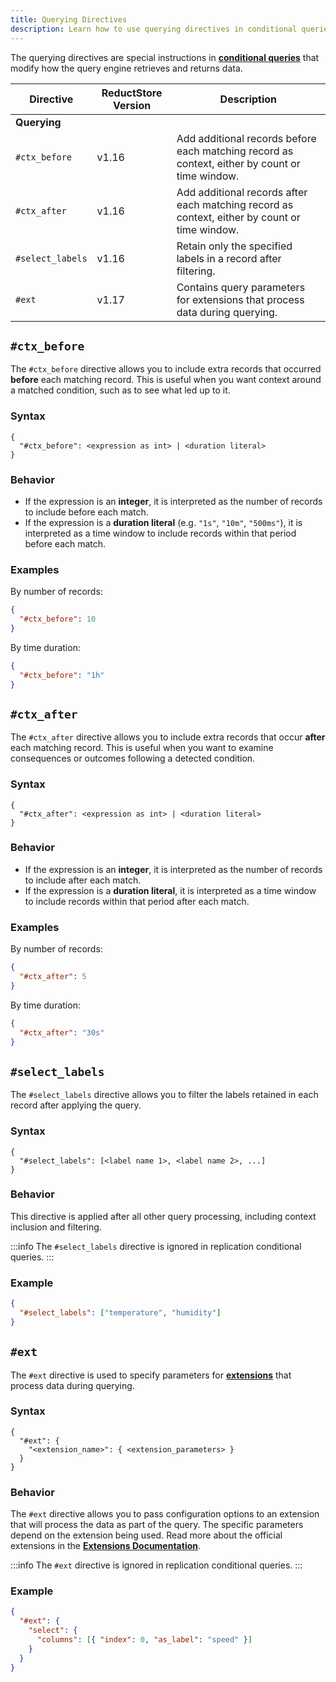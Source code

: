 ```yaml
---
title: Querying Directives
description: Learn how to use querying directives in conditional queries to modify the behavior of data retrieval in
---
```


<head>
  <link
    rel="canonical"
    href="https://www.reduct.store/docs/conditional-query/directives/querying"
  />
</head>

The querying directives are special instructions in **[conditional queries](../../glossary#conditional-query)** that modify how the query engine retrieves and returns data.

| Directive        | ReductStore Version | Description                                                                                    |
| ---------------- | ------------------- | ---------------------------------------------------------------------------------------------- |
| **Querying**     |                     |
| `#ctx_before`    | v1.16               | Add additional records before each matching record as context, either by count or time window. |
| `#ctx_after`     | v1.16               | Add additional records after each matching record as context, either by count or time window.  |
| `#select_labels` | v1.16               | Retain only the specified labels in a record after filtering.                                  |
| `#ext`           | v1.17               | Contains query parameters for extensions that process data during querying.                    |

## `#ctx_before`

The `#ctx_before` directive allows you to include extra records that occurred **before** each matching record.
This is useful when you want context around a matched condition, such as to see what led up to it.

### Syntax

```
{
  "#ctx_before": <expression as int> | <duration literal>
}
```

### Behavior

- If the expression is an **integer**, it is interpreted as the number of records to include before each match.
- If the expression is a **duration literal** (e.g. `"1s"`, `"10m"`, `"500ms"`), it is interpreted as a time window to include records within that period before each match.

### Examples

By number of records:

```json
{
  "#ctx_before": 10
}
```

By time duration:

```json
{
  "#ctx_before": "1h"
}
```

## `#ctx_after`

The `#ctx_after` directive allows you to include extra records that occur **after** each matching record.
This is useful when you want to examine consequences or outcomes following a detected condition.

### Syntax

```
{
  "#ctx_after": <expression as int> | <duration literal>
}
```

### Behavior

- If the expression is an **integer**, it is interpreted as the number of records to include after each match.
- If the expression is a **duration literal**, it is interpreted as a time window to include records within that period after each match.

### Examples

By number of records:

```json
{
  "#ctx_after": 5
}
```

By time duration:

```json
{
  "#ctx_after": "30s"
}
```

## `#select_labels`

The `#select_labels` directive allows you to filter the labels retained in each record after applying the query.

### Syntax

```
{
  "#select_labels": [<label name 1>, <label name 2>, ...]
}
```

### Behavior

This directive is applied after all other query processing, including context inclusion and filtering.

:::info
The `#select_labels` directive is ignored in replication conditional queries.
:::

### Example

```json
{
  "#select_labels": ["temperature", "humidity"]
}
```

## `#ext`

The `#ext` directive is used to specify parameters for **[extensions](../../glossary#extension)** that process data during querying.

### Syntax

```
{
  "#ext": {
    "<extension_name>": { <extension_parameters> }
  }
}
```

### Behavior

The `#ext` directive allows you to pass configuration options to an extension that will process the data as part of the query.
The specific parameters depend on the extension being used. Read more about the official extensions in the [**Extensions Documentation**](../../extensions/).

:::info
The `#ext` directive is ignored in replication conditional queries.
:::

### Example

```json
{
  "#ext": {
    "select": {
      "columns": [{ "index": 0, "as_label": "speed" }]
    }
  }
}
```
